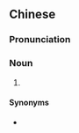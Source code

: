 {{also|冰冰面}}
==Chinese==
{{zh-forms|s=冰冰面}}
{{wikipedia|lang=zh}}

===Pronunciation===
{{zh-pron
|m=bīngbīngmiàn
|cat=n
}}

===Noun===
{{zh-noun}}

# {{lb|zh|non-standard}} {{w|Biangbiang noodles}}

====Synonyms====
* {{zh-l|彪彪麵}}